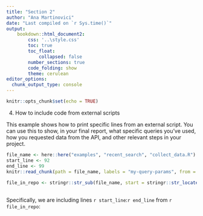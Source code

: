 ```yaml
---
title: "Section 2"
author: "Ana Martinovici"
date: "Last compiled on `r Sys.time()`"
output: 
    bookdown::html_document2:
        css: '..\style.css'
        toc: true
        toc_float: 
            collapsed: false
        number_sections: true
        code_folding: show
        theme: cerulean
editor_options: 
  chunk_output_type: console
---
```


```r
knitr::opts_chunk$set(echo = TRUE)
```

4. How to include code from external scripts

This example shows how to print specific lines from an external script. You can use this to show, in your final report, what specific queries you've used, how you requested data from the API, and other relevant steps in your project.
  
```r
file_name <- here::here("examples", "recent_search", "collect_data.R") 
start_line <- 92
end_line <- 99 
knitr::read_chunk(path = file_name, labels = "my-query-params", from = start_line, to = end_line) 
 
file_in_repo <- stringr::str_sub(file_name, start = stringr::str_locate(file_name, "/ADF_public")[1, "start"]) 
  
``` 
  
 Specifically, we are including lines `r start_line`:`r end_line` from `r file_in_repo`: 

```r
``` 


